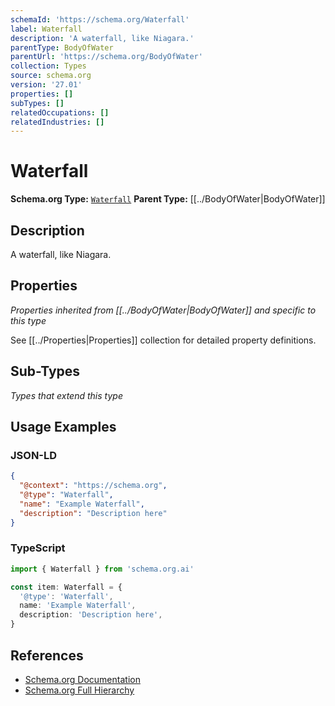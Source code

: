 ```yaml
---
schemaId: 'https://schema.org/Waterfall'
label: Waterfall
description: 'A waterfall, like Niagara.'
parentType: BodyOfWater
parentUrl: 'https://schema.org/BodyOfWater'
collection: Types
source: schema.org
version: '27.01'
properties: []
subTypes: []
relatedOccupations: []
relatedIndustries: []
---
```

# Waterfall

**Schema.org Type:** [`Waterfall`](https://schema.org/Waterfall)
**Parent Type:** [[../BodyOfWater|BodyOfWater]]

## Description

A waterfall, like Niagara.

## Properties

*Properties inherited from [[../BodyOfWater|BodyOfWater]] and specific to this type*

See [[../Properties|Properties]] collection for detailed property definitions.

## Sub-Types

*Types that extend this type*

## Usage Examples

### JSON-LD

```json
{
  "@context": "https://schema.org",
  "@type": "Waterfall",
  "name": "Example Waterfall",
  "description": "Description here"
}
```

### TypeScript

```typescript
import { Waterfall } from 'schema.org.ai'

const item: Waterfall = {
  '@type': 'Waterfall',
  name: 'Example Waterfall',
  description: 'Description here',
}
```

## References

- [Schema.org Documentation](https://schema.org/Waterfall)
- [Schema.org Full Hierarchy](https://schema.org/docs/full.html)
